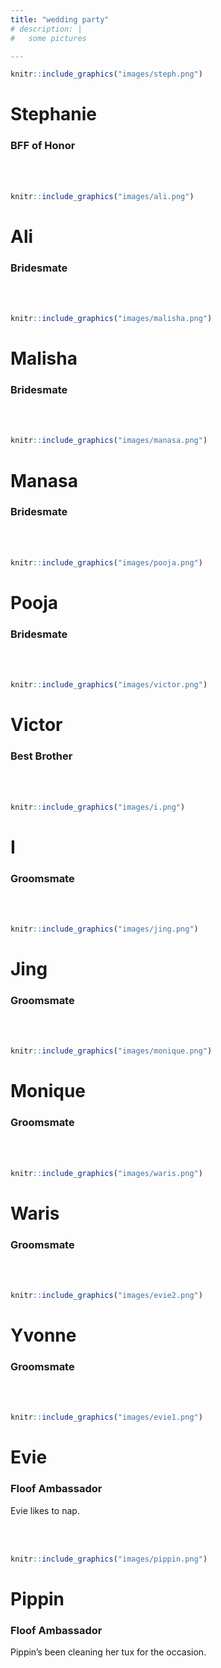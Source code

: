```yaml
---
title: "wedding party"
# description: |
#   some pictures

---
```




::: {.floatting}

```r
knitr::include_graphics("images/steph.png")
```
# Stephanie
### BFF of Honor

:::



<br>
<br>

::: {.floatting}

```r
knitr::include_graphics("images/ali.png")
```

# Ali
### Bridesmate

:::



<br>
<br>

::: {.floatting}

```r
knitr::include_graphics("images/malisha.png")
```

# Malisha
### Bridesmate

:::



<br>
<br>

::: {.floatting}

```r
knitr::include_graphics("images/manasa.png")
```

# Manasa
### Bridesmate

:::



<br>
<br>

::: {.floatting}

```r
knitr::include_graphics("images/pooja.png")
```

# Pooja
### Bridesmate

:::



<br>
<br>

::: {.floatting}

```r
knitr::include_graphics("images/victor.png")
```

# Victor
### Best Brother

:::


<br>
<br>

::: {.floatting}

```r
knitr::include_graphics("images/i.png")
```

# I
### Groomsmate

:::



<br>
<br>

::: {.floatting}

```r
knitr::include_graphics("images/jing.png")
```

# Jing
### Groomsmate

:::



<br>
<br>

::: {.floatting}

```r
knitr::include_graphics("images/monique.png")
```

# Monique
### Groomsmate

:::



<br>
<br>

::: {.floatting}

```r
knitr::include_graphics("images/waris.png")
```

# Waris
### Groomsmate

:::



<br>
<br>

::: {.floatting}

```r
knitr::include_graphics("images/evie2.png")
```

# Yvonne
### Groomsmate

:::


<br>
<br>

::: {.floatting}

```r
knitr::include_graphics("images/evie1.png")
```
# Evie
### Floof Ambassador
Evie likes to nap.
:::



<br>
<br>

::: {.floatting}

```r
knitr::include_graphics("images/pippin.png")
```
# Pippin
### Floof Ambassador
Pippin's been cleaning her tux for the occasion. 
:::